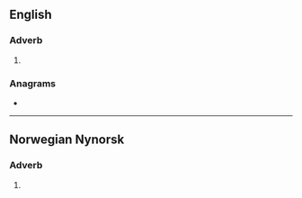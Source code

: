 ==English==

===Adverb===
{{head|en|adverb}}

# {{obsolete spelling of|up|lang=en}}

===Anagrams===
* {{anagrams|en|pupe}}

----
==Norwegian Nynorsk==

===Adverb===
{{head|nn|adverb}}

# {{nn-former|oppe|1938}}